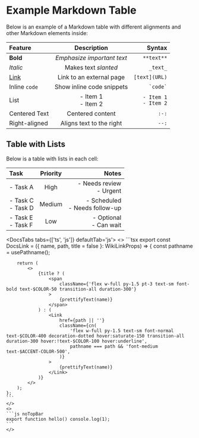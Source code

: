 

# Example Markdown Table

Below is an example of a Markdown table with different alignments and other Markdown elements inside:

| **Feature**         | **Description**                          | **Syntax**           |
|:--------------------|:----------------------------------------:|----------------------:|
| **Bold**            | _Emphasize important text_              | `**text**`           |
| _Italic_            | Makes text _slanted_                    | `_text_`             |
| [Link](https://www.example.com) | Link to an external page             | `[text](URL)`        |
| Inline `code`       | Show inline code snippets               | `` `code` ``         |
| List                | - Item 1<br />- Item 2                    | `- Item 1`<br />`- Item 2` |
| Centered Text       | Centered content                        | `:-:`                |
| Right-aligned       | Aligns text to the right                | `--:`                |

## Table with Lists

Below is a table with lists in each cell:

| **Task**            | **Priority**          | **Notes**                     |
|:--------------------|:---------------------:|-------------------------------:|
| - Task A | High                 | - Needs review<br />- Urgent     |
| - Task C<br />- Task D | Medium               | - Scheduled<br />- Needs follow-up |
| - Task E<br />- Task F | Low                  | - Optional<br />- Can wait       |



<DocsTabs tabs={['ts', 'js']} defaultTab='js'>
    <>
    ```tsx
    export const DocsLink = ({ name, path, title = false }: WikiLinkProps) => {
        const pathname = usePathname();

        return (
            <>
                {title ? (
                    <span
                        className={'flex w-full py-1.5 pt-3 text-sm font-bold text-$COLOR-50 transition-all duration-300'}
                    >
                        {prettifyText(name)}
                    </span>
                ) : (
                    <Link
                        href={path || ''}
                        className={cn(
                            'flex w-full py-1.5 text-sm font-normal text-$COLOR-400 decoration-dotted hover:saturate-150 transition-all duration-300 hover:!text-$COLOR-100 hover:underline',
                            pathname === path && 'font-medium text-$ACCENT-COLOR-500',
                        )}
                    >
                        {prettifyText(name)}
                    </Link>
                )}
            </>
        );
    };
    ```
    </>
    <>
    ```js noTopBar
    export function hello() console.log(1);
    ```
    </>
</DocsTabs>

